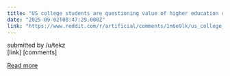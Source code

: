 ```yaml
---
title: "US college students are questioning value of higher education due to AI"
date: "2025-09-02T08:47:29.000Z"
link: "https://www.reddit.com/r/artificial/comments/1n6e9lk/us_college_students_are_questioning_value_of/"
---
```


submitted by    /u/tekz  
 [link]   [comments]

[Read more](https://www.reddit.com/r/artificial/comments/1n6e9lk/us_college_students_are_questioning_value_of/)
